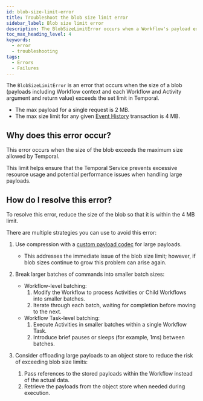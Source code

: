 ```yaml
---
id: blob-size-limit-error
title: Troubleshoot the blob size limit error
sidebar_label: Blob size limit error
description: The BlobSizeLimitError occurs when a Workflow's payload exceeds the 2 MB request limit or the 4 MB Event History transaction limit set by Temporal. Reduce blob size via compression or batching.
toc_max_heading_level: 4
keywords:
  - error
  - troubleshooting
tags:
  - Errors
  - Failures
---
```


The `BlobSizeLimitError` is an error that occurs when the size of a blob (payloads including Workflow context and each Workflow and Activity argument and return value) exceeds the set limit in Temporal.

- The max payload for a single request is 2 MB.
- The max size limit for any given [Event History](/workflow-execution/event#event-history) transaction is 4 MB.

## Why does this error occur?

This error occurs when the size of the blob exceeds the maximum size allowed by Temporal.

This limit helps ensure that the Temporal Service prevents excessive resource usage and potential performance issues when handling large payloads.

## How do I resolve this error?

To resolve this error, reduce the size of the blob so that it is within the 4 MB limit.

There are multiple strategies you can use to avoid this error:

1. Use compression with a [custom payload codec](/payload-codec) for large payloads.

   - This addresses the immediate issue of the blob size limit; however, if blob sizes continue to grow this problem can arise again.

2. Break larger batches of commands into smaller batch sizes:

   - Workflow-level batching:
     1. Modify the Workflow to process Activities or Child Workflows into smaller batches.
     2. Iterate through each batch, waiting for completion before moving to the next.
   - Workflow Task-level batching:
     1. Execute Activities in smaller batches within a single Workflow Task.
     2. Introduce brief pauses or sleeps (for example, 1ms) between batches.

3. Consider offloading large payloads to an object store to reduce the risk of exceeding blob size limits:
   1. Pass references to the stored payloads within the Workflow instead of the actual data.
   2. Retrieve the payloads from the object store when needed during execution.
